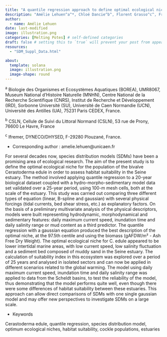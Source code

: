 ```yaml
---
title: "A quantile regression approach to define optimal ecological niche (habitat suitability) of cockle populations (*Cerastoderma edule*)"
description: "Amélie Lehuen^a^*, Chloé Dancie^b^, Florent Grasso^c^, Francis Orvain^a^"
author:
  - name: Amélie Lehuen
date: last-modified
image: illustration.png
categories: [Melting Potes] # self-defined categories
draft: false # setting this to `true` will prevent your post from appearing on your listing page until you're ready!
resources:
  - "SDM_Suppl_Data.html"

about:
  template: solana
  image: illustration.png
  image-shape: round
---
```


^a^ Biologie des Organismes et Ecosystèmes Aquatiques (BOREA), UMR8067, Museum National d’Histoire Naturelle (MNHN), Centre National de la Recherche Scientifique (CNRS), Institut de Recherche et Développement (IRD), Sorbonne Université (SU), Université de Caen Normandie (UCN), Université des Antilles (UA), 75231 Paris CEDEX, France.

^b^ CSLN, Cellule de Suivi du Littoral Normand (CSLN), 53 rue de Prony, 76600 Le Havre, France

^c^ Ifremer, DYNECO/DHYSED, F-29280 Plouzané, France.

* Corresponding author : amelie.lehuen@unicaen.fr

<!-- [Supplementary data](SDM_Suppl_Data.html) -->

For several decades now, species distribution models (SDMs) have been a promising area of ecological research. The aim of the present study is to define the optimal ecological niche for the population of the bivalve Cerastoderma edule in order to assess habitat suitability in the Seine estuary. The method involved applying quantile regression to a 20-year biological dataset coupled with a hydro-morpho-sedimentary model data set validated over a 25-year period, using 100-m mesh cells, both at the scale of the estuary. This study was carried out comparing three different types of equation (linear, B-spline and gaussian) with several physical forcings (tidal currents, bed shear stress, etc.) as explanatory factors. On the basis of a preliminary multivariate analysis of the physical descriptors, models were built representing hydrodynamic, morphodynamical and sedimentary features: daily maximum current speed, inundation time and daily salinity range or mud content as a third predictor. The quantile regression with a gaussian equation produced the best description of the optimal niche, at the 97.5th centile and using the biomass (gAFDW/m² - Ash Free Dry Weight). The optimal ecological niche for C. edule appeared to be lower intertidal marine areas, with low current speed, low salinity fluctuation and a sediment bed composed of muddy sand in the Seine estuary. The calculation of suitability index in this ecosystem was explored over a period of 25 years and analysed in isolated sectors and can now be applied in different scenarios related to the global warming. The model using daily maximum current speed, inundation time and daily salinity range was applied to data from the Scheldt basins, to test the reliability of the model, thus demonstrating that the model performs quite well, even though there were some differences of habitat suitability between these estuaries. This approach can allow direct comparisons of SDMs with one single gaussian model and may offer new perspectives to investigate SDMs on a large scale.

* Keywords

Cerastoderma edule, quantile regression, species distribution model, optimum ecological niches, habitat suitability, cockle populations, estuaries

